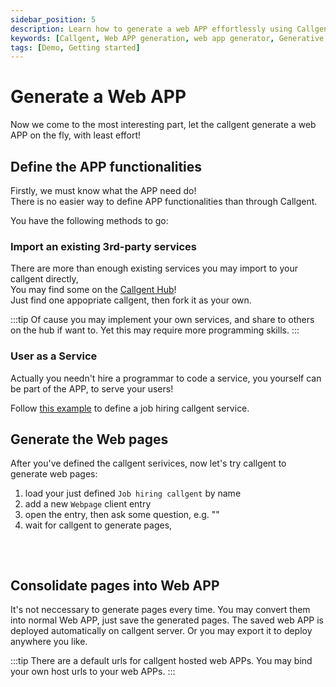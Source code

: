 ---
sidebar_position: 5
description: Learn how to generate a web APP effortlessly using Callgent. Define APP functionalities, import 3rd-party services, and use "User as a Service" to create dynamic web pages. Consolidate pages into a fully functional Web APP and deploy it automatically on Callgent servers or export it for deployment elsewhere.
keywords: [Callgent, Web APP generation, web app generator, Generative UI]
tags: [Demo, Getting started]
---

# Generate a Web APP


Now we come to the most interesting part, let the callgent generate a web APP on the fly, with least effort!

## Define the APP functionalities

Firstly, we must know what the APP need do!  
There is no easier way to define APP functionalities than through Callgent.

You have the following methods to go:

### Import an existing 3rd-party services

There are more than enough existing services you may import to your callgent directly,  
You may find some on the [Callgent Hub](https://hub.callgent.com/)!  
Just find one appopriate callgent, then fork it as your own.  

:::tip
Of cause you may implement your own services, and share to others on the hub if want to. Yet this may require more programming skills.
:::

### User as a Service

Actually you needn't hire a programmar to code a service, you yourself can be part of the APP, to serve your users!

Follow <a href="/solutions/showcase/user-as-a-service/service-design" target="_blank">this example</a> to define a job hiring callgent service.

## Generate the Web pages

After you've defined the callgent serivices, now let's try callgent to generate web pages:

1. load your just defined `Job hiring callgent` by name
2. add a new `Webpage` client entry
3. open the entry, then ask some question, e.g. ""
4. wait for callgent to generate pages,

<pre> 
<CascadingMenu name="Recruitment" placeholder="Please enter the callgent name you just defined services" />
</pre>

## Consolidate pages into Web APP

It's not neccessary to generate pages every time.
You may convert them into normal Web APP, just save the generated pages.
The saved web APP is deployed automatically on callgent server.
Or you may export it to deploy anywhere you like.

:::tip
There are a default urls for callgent hosted web APPs.
You may bind your own host urls to your web APPs.
:::
